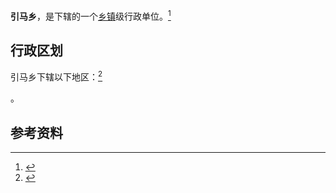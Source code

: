 {{中国乡级行政区|37/17/26/202/000}}

'''引马乡'''，是{{PRC admin/fullname|37/17/26/202/000|3}}下辖的一个[[乡镇|乡镇]]级行政单位。<ref>{{PRC admin/ref sgc|{{PRC admin/parent|37/17/26/202/000}}}}</ref>

== 行政区划 ==

引马乡下辖以下地区：<ref>{{PRC admin/ref sgc|37/17/26/202/000}}</ref>

{{PRC admin/children|37/17/26/202/000}}。

== 参考资料 ==

{{reflist}}

{{行政区划小作品}}
{{PRC admin/navcat|37/17/26/202/000}}